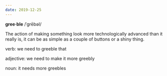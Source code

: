 ```yaml
---
date: 2019-12-25
---
```


**gree·ble**
/ˈgrēbəl/

The action of making something look more technologically advanced than it really is, it can be as simple as a couple of buttons or a shiny thing.

verb: we need to greeble that

adjective: we need to make it more greebly

noun: it needs more greebles
